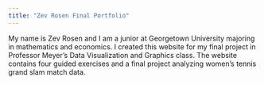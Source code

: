 ```yaml
---
title: "Zev Rosen Final Portfolio"
---
```


My name is Zev Rosen and I am a junior at Georgetown University majoring in mathematics and economics. I created this website for my final project in Professor Meyer's Data Visualization and Graphics class. The website contains four guided exercises and a final project analyzing women's tennis grand slam match data. 